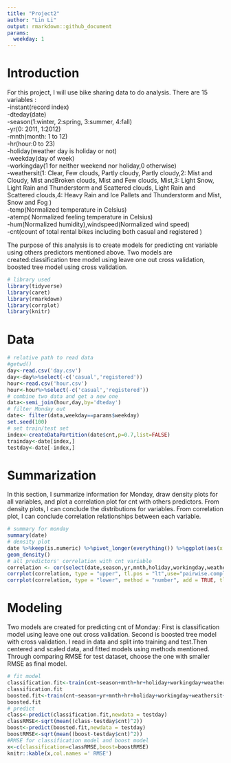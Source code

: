 ```yaml
---
title: "Project2"
author: "Lin Li"
output: rmarkdown::github_document
params:
  weekday: 1
---
```

# Introduction
For this project, I will use bike sharing data to do analysis. There are 15 variables :  
-instant(record index)  
-dteday(date)  
-season(1:winter, 2:spring, 3:summer, 4:fall)  
-yr(0: 2011, 1:2012)  
-mnth(month: 1 to 12)  
-hr(hour:0 to 23)  
-holiday(weather day is holiday or not)  
-weekday(day of week)  
-workingday(1 for neither weekend nor holiday,0 otherwise)  
-weathersit(1: Clear, Few clouds, Partly cloudy, Partly cloudy,2: Mist and Cloudy, Mist andBroken clouds, Mist and Few clouds, Mist,3: Light Snow, Light Rain and Thunderstorm and Scattered clouds, Light Rain and Scattered clouds,4: Heavy Rain and Ice Pallets and Thunderstorm and Mist, Snow and Fog )  
-temp(Normalized temperature in Celsius)  
-atemp( Normalized feeling temperature in Celsius)  
-hum(Normalized humidity),windspeed(Normalized wind speed)  
-cnt(count of total rental bikes including both casual and registered ) 

The purpose of this analysis is to create models for predicting cnt variable using others predictors mentioned above. Two models are created:classification tree model using leave one out cross validation, boosted tree model using cross validation.




```r
# library used 
library(tidyverse)
library(caret)
library(rmarkdown)
library(corrplot)
library(knitr)
```


# Data
```r
# relative path to read data
#getwd()
day<-read.csv('day.csv')
day<-day%>%select(-c('casual','registered'))
hour<-read.csv('hour.csv')
hour<-hour%>%select(-c('casual','registered'))
# combine two data and get a new one
data<-semi_join(hour,day,by='dteday')
# filter Monday out
date<- filter(data,weekday==params$weekday)
set.seed(100)
# set train/test set
index<-createDataPartition(date$cnt,p=0.7,list=FALSE)
trainday<-date[index,]
testday<-date[-index,]

```


# Summarization

In this section, I summarize information for Monday, draw density plots for all variables, and plot a correlation plot for cnt with others predictors.  From density plots, I can conclude the distributions for variables. From correlation plot, I can conclude correlation relationships between each variable.

```r
# summary for monday
summary(date)
# density plot
date %>%keep(is.numeric) %>%pivot_longer(everything()) %>%ggplot(aes(x = value)) +facet_wrap(~ name, scales = "free")+
geom_density()
# all predictors' correlation with cnt variable
correlation <- cor(select(date,season,yr,mnth,holiday,workingday,weathersit,temp,atemp,hum,windspeed,cnt))
corrplot(correlation, type = "upper", tl.pos = "lt",use="pairwise.complete.obs")
corrplot(correlation, type = "lower", method = "number", add = TRUE, tl.pos = "n",use="pairwise.complete.obs")
```


# Modeling

Two models are created for predicting cnt of Monday: First is classification model using leave one out cross validation. Second is boosted tree model with cross validation. I read in data and split into training and test.Then centered and scaled data, and fitted models using methods mentioned.  
Through comparing RMSE for test dataset, choose the one with smaller RMSE as final model.

```r
# fit model 
classification.fit<-train(cnt~season+mnth+hr+holiday+workingday+weathersit+temp+atemp+hum+windspeed,trainday,method='rpart',preProcess = c('center','scale'),trControl=trainControl(method='LOOCV'))
classification.fit
boosted.fit<-train(cnt~season+yr+mnth+hr+holiday+workingday+weathersit+temp+atemp+hum+windspeed,trainday,method='gbm',preProcess = c('center','scale'),trControl=trainControl(method='repeatedcv'), verbose = FALSE)
boosted.fit
# predict
class<-predict(classification.fit,newdata = testday)
classRMSE<-sqrt(mean((class-testday$cnt)^2))
boost<-predict(boosted.fit,newdata = testday)
boostRMSE<-sqrt(mean((boost-testday$cnt)^2))
#RMSE for classification model and boost model
x<-c(classification=classRMSE,boost=boostRMSE)
knitr::kable(x,col.names =' RMSE')
```







